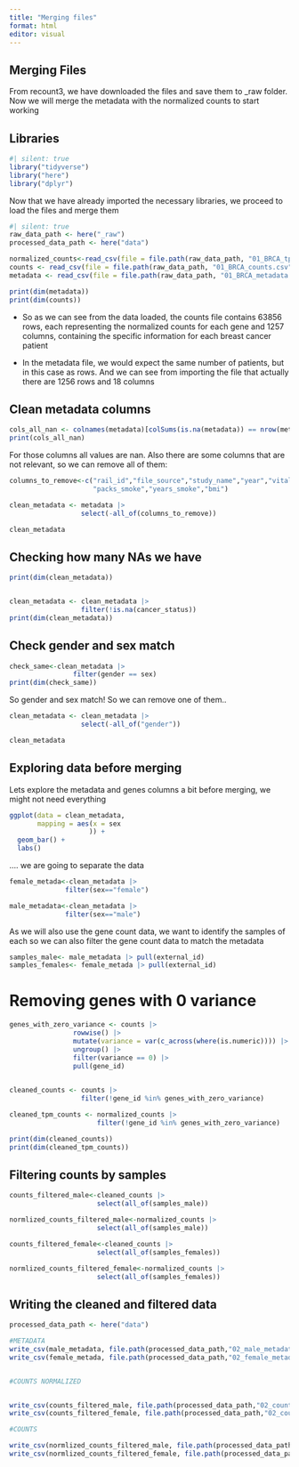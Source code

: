 ```yaml
---
title: "Merging files"
format: html
editor: visual
---
```


## Merging Files

From recount3, we have downloaded the files and save them to \_raw folder. Now we will merge the metadata with the normalized counts to start working

## Libraries

```r
#| silent: true
library("tidyverse")
library("here")
library("dplyr")
```

Now that we have already imported the necessary libraries, we proceed to load the files and merge them

```r
#| silent: true
raw_data_path <- here("_raw")
processed_data_path <- here("data")

normalized_counts<-read_csv(file = file.path(raw_data_path, "01_BRCA_tpm_counts.csv"))
counts <- read_csv(file = file.path(raw_data_path, "01_BRCA_counts.csv"))
metadata <- read_csv(file = file.path(raw_data_path, "01_BRCA_metadata.csv"))

```

```r
print(dim(metadata))
print(dim(counts))

```

-   So as we can see from the data loaded, the counts file contains 63856 rows, each representing the normalized counts for each gene and 1257 columns, containing the specific information for each breast cancer patient

-   In the metadata file, we would expect the same number of patients, but in this case as rows. And we can see from importing the file that actually there are 1256 rows and 18 columns

## Clean metadata columns

```r
cols_all_nan <- colnames(metadata)[colSums(is.na(metadata)) == nrow(metadata)]
print(cols_all_nan)

```

For those columns all values are nan. Also there are some columns that are not relevant, so we can remove all of them:

```r

columns_to_remove<-c("rail_id","file_source","study_name","year","vital_status",
                     "packs_smoke","years_smoke","bmi")

clean_metadata <- metadata |> 
                  select(-all_of(columns_to_remove))
```

```r
clean_metadata
```

## Checking how many NAs we have

```r
print(dim(clean_metadata))


clean_metadata <- clean_metadata |> 
                  filter(!is.na(cancer_status))
print(dim(clean_metadata))


```

## Check gender and sex match

```r
check_same<-clean_metadata |> 
                filter(gender == sex)
print(dim(check_same))

```

So gender and sex match! So we can remove one of them..

```r

clean_metadata <- clean_metadata |> 
                  select(-all_of("gender"))
```

```r
clean_metadata
```

## Exploring data before merging

Lets explore the metadata and genes columns a bit before merging, we might not need everything

```r
ggplot(data = clean_metadata,
       mapping = aes(x = sex
                    )) +
  geom_bar() +
  labs()

```

.... we are going to separate the data

```r
female_metada<-clean_metadata |>  
              filter(sex=="female")

male_metadata<-clean_metadata |>
              filter(sex=="male")
```

As we will also use the gene count data, we want to identify the samples of each so we can also filter the gene count data to match the metadata

```r
samples_male<- male_metadata |> pull(external_id)
samples_females<- female_metada |> pull(external_id)

```

# Removing genes with 0 variance

```r
genes_with_zero_variance <- counts |> 
                rowwise() |> 
                mutate(variance = var(c_across(where(is.numeric)))) |>
                ungroup() |> 
                filter(variance == 0) |> 
                pull(gene_id)
                

```

```r
cleaned_counts <- counts |> 
                  filter(!gene_id %in% genes_with_zero_variance)

cleaned_tpm_counts <- normalized_counts |> 
                      filter(!gene_id %in% genes_with_zero_variance)


```

```r
print(dim(cleaned_counts))
print(dim(cleaned_tpm_counts))

```

## Filtering counts by samples

```r


counts_filtered_male<-cleaned_counts |> 
                      select(all_of(samples_male))

normlized_counts_filtered_male<-normalized_counts |> 
                      select(all_of(samples_male))

counts_filtered_female<-cleaned_counts |> 
                      select(all_of(samples_females))

normlized_counts_filtered_female<-normalized_counts |> 
                      select(all_of(samples_females))

```

## Writing the cleaned and filtered data

```r

processed_data_path <- here("data")

#METADATA
write_csv(male_metadata, file.path(processed_data_path,"02_male_metadata.csv"))
write_csv(female_metada, file.path(processed_data_path,"02_female_metadata.csv"))


#COUNTS NORMALIZED


write_csv(counts_filtered_male, file.path(processed_data_path,"02_counts_filtered_male.csv"))
write_csv(counts_filtered_female, file.path(processed_data_path,"02_counts_filtered_female.csv"))

#COUNTS

write_csv(normlized_counts_filtered_male, file.path(processed_data_path,"02_norm_counts_filtered_male.csv"))
write_csv(normlized_counts_filtered_female, file.path(processed_data_path,"02_norm_counts_filtered_female.csv"))


```

